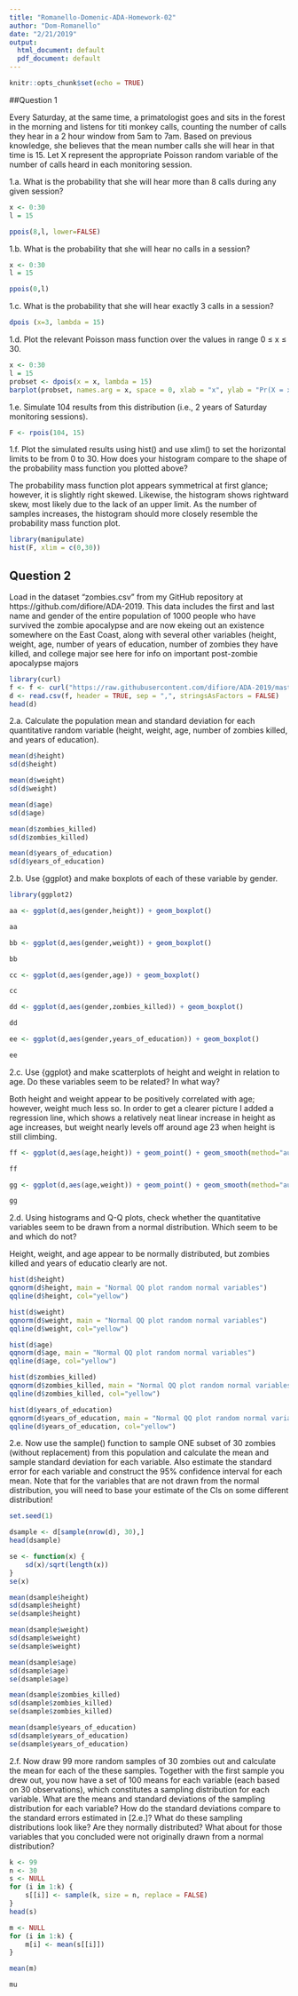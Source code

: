 ```yaml
---
title: "Romanello-Domenic-ADA-Homework-02"
author: "Dom-Romanello"
date: "2/21/2019"
output:
  html_document: default
  pdf_document: default
---
```


```r
knitr::opts_chunk$set(echo = TRUE)
```

##Question 1

Every Saturday, at the same time, a primatologist goes and sits in the forest in the morning and listens for titi monkey calls, counting the number of calls they hear in a 2 hour window from 5am to 7am. Based on previous knowledge, she believes that the mean number calls she will hear in that time is 15. Let X represent the appropriate Poisson random variable of the number of calls heard in each monitoring session. 

1.a. What is the probability that she will hear more than 8 calls during any given session? 

```r
x <- 0:30
l = 15

ppois(8,l, lower=FALSE)
```

1.b. What is the probability that she will hear no calls in a session?

```r
x <- 0:30
l = 15

ppois(0,l)
```

1.c. What is the probability that she will hear exactly 3 calls in a session?

```r
dpois (x=3, lambda = 15)
```

1.d. Plot the relevant Poisson mass function over the values in range 0 ≤ x ≤ 30.

```r
x <- 0:30
l = 15
probset <- dpois(x = x, lambda = 15)
barplot(probset, names.arg = x, space = 0, xlab = "x", ylab = "Pr(X = x)", main = paste0("Probability Mass Function\nlambda = ", l))
```

1.e. Simulate 104 results from this distribution (i.e., 2 years of Saturday monitoring sessions).

```r
F <- rpois(104, 15)
```

1.f. Plot the simulated results using hist() and use xlim() to set the horizontal limits to be from 0 to 30. How does your histogram compare to the shape of the probability mass function you plotted above?

The probability mass function plot appears symmetrical at first glance; however, it is slightly right skewed. Likewise, the histogram shows rightward skew, most likely due to the lack of an upper limit. As the number of samples increases, the histogram should more closely resemble the probability mass function plot.


```r
library(manipulate)
hist(F, xlim = c(0,30))

```

## Question 2 

Load in the dataset “zombies.csv” from my GitHub repository at https://github.com/difiore/ADA-2019. This data includes the first and last name and gender of the entire population of 1000 people who have survived the zombie apocalypse and are now ekeing out an existence somewhere on the East Coast, along with several other variables (height, weight, age, number of years of education, number of zombies they have killed, and college major see here for info on important post-zombie apocalypse majors

```r
library(curl)
f <- f <- curl("https://raw.githubusercontent.com/difiore/ADA-2019/master/zombies.csv")
d <- read.csv(f, header = TRUE, sep = ",", stringsAsFactors = FALSE)
head(d)
```

2.a. Calculate the population mean and standard deviation for each quantitative random variable (height, weight, age, number of zombies killed, and years of education).

```r

mean(d$height)
sd(d$height)

mean(d$weight)
sd(d$weight)

mean(d$age)
sd(d$age)

mean(d$zombies_killed)
sd(d$zombies_killed)

mean(d$years_of_education)
sd(d$years_of_education)

```

2.b. Use {ggplot} and make boxplots of each of these variable by gender.

```r

library(ggplot2)

aa <- ggplot(d,aes(gender,height)) + geom_boxplot()

aa

bb <- ggplot(d,aes(gender,weight)) + geom_boxplot()

bb

cc <- ggplot(d,aes(gender,age)) + geom_boxplot()

cc

dd <- ggplot(d,aes(gender,zombies_killed)) + geom_boxplot()

dd

ee <- ggplot(d,aes(gender,years_of_education)) + geom_boxplot()

ee

```

2.c. Use {ggplot} and make scatterplots of height and weight in relation to age. Do these variables seem to be related? In what way?

Both height and weight appear to be positively correlated with age; however, weight much less so. In order to get a clearer picture I added a regression line, which shows a relatively neat linear increase in height as age increases, but weight nearly levels off around age 23 when height is still climbing. 

```r

ff <- ggplot(d,aes(age,height)) + geom_point() + geom_smooth(method="auto", se=TRUE, fullrange=FALSE, level=0.95)

ff

gg <- ggplot(d,aes(age,weight)) + geom_point() + geom_smooth(method="auto", se=TRUE, fullrange=FALSE, level=0.95)

gg

```

2.d. Using histograms and Q-Q plots, check whether the quantitative variables seem to be drawn from a normal distribution. Which seem to be and which do not?

Height, weight, and age appear to be normally distributed, but zombies killed and years of educatio clearly are not. 

```r

hist(d$height)
qqnorm(d$height, main = "Normal QQ plot random normal variables")
qqline(d$height, col="yellow")

hist(d$weight)
qqnorm(d$weight, main = "Normal QQ plot random normal variables")
qqline(d$weight, col="yellow")

hist(d$age)
qqnorm(d$age, main = "Normal QQ plot random normal variables")
qqline(d$age, col="yellow")

hist(d$zombies_killed)
qqnorm(d$zombies_killed, main = "Normal QQ plot random normal variables")
qqline(d$zombies_killed, col="yellow")

hist(d$years_of_education)
qqnorm(d$years_of_education, main = "Normal QQ plot random normal variables")
qqline(d$years_of_education, col="yellow")

```

2.e. Now use the sample() function to sample ONE subset of 30 zombies (without replacement) from this population and calculate the mean and sample standard deviation for each variable. Also estimate the standard error for each variable and construct the 95% confidence interval for each mean. Note that for the variables that are not drawn from the normal distribution, you will need to base your estimate of the CIs on some different distribution!

```r

set.seed(1)

dsample <- d[sample(nrow(d), 30),] 
head(dsample) 

se <- function(x) {
    sd(x)/sqrt(length(x))
}
se(x)

mean(dsample$height)
sd(dsample$height)
se(dsample$height)

mean(dsample$weight)
sd(dsample$weight)
se(dsample$weight)

mean(dsample$age)
sd(dsample$age)
se(dsample$age)

mean(dsample$zombies_killed)
sd(dsample$zombies_killed)
se(dsample$zombies_killed)

mean(dsample$years_of_education)
sd(dsample$years_of_education)
se(dsample$years_of_education)


```

2.f. Now draw 99 more random samples of 30 zombies out and calculate the mean for each of the these samples. Together with the first sample you drew out, you now have a set of 100 means for each variable (each based on 30 observations), which constitutes a sampling distribution for each variable. What are the means and standard deviations of the sampling distribution for each variable? How do the standard deviations compare to the standard errors estimated in [2.e.]? What do these sampling distributions look like? Are they normally distributed? What about for those variables that you concluded were not originally drawn from a normal distribution?

```r

k <- 99 
n <- 30 
s <- NULL  
for (i in 1:k) {
    s[[i]] <- sample(k, size = n, replace = FALSE)
}
head(s)

m <- NULL
for (i in 1:k) {
    m[i] <- mean(s[[i]])
}

mean(m)

mu

```